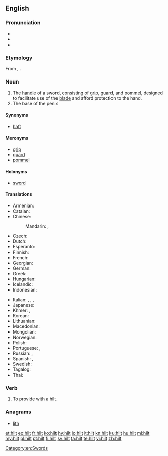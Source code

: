==English==

===Pronunciation===
* {{IPA|/hɪlt/|lang=en}}
* {{audio|en-us-hilt.ogg|Audio (US)|lang=en}}
* {{rhymes|ɪlt|lang=en}}

===Etymology===
From {{etyl|ang|en}} {{m|ang|hilt}}, {{m|ang|hilte}}.

===Noun===
{{en-noun}}

# The [[handle]] of a [[sword]], consisting of [[grip]], [[guard]], and [[pommel]], designed to facilitate use of the [[blade]] and afford protection to the hand.
# The base of the penis
{{quote-Fanny Hill|part=2
|he draws it again, and just wetting it with spittle, re-enters, and with ease sheath'd it now up to the '''hilt'''}}

====Synonyms====
* [[haft]]

====Meronyms====
* [[grip]]
* [[guard]]
* [[pommel]]

====Holonyms====
* [[sword]]

====Translations====
{{trans-top|grip of a sword}}
* Armenian: {{t+|hy|դաստակ}}
* Catalan: {{t|ca|empunyadura|f}}
* Chinese:
*: Mandarin: {{t+|cmn|柄|tr=bǐng|sc=Hani}}, {{t+|cmn|刀柄|tr=dāobǐng|sc=Hani}}
* Czech: {{t+|cs|jílec|m}}
* Dutch: {{t+|nl|heft|n}}
* Esperanto: {{t|eo|tenilo}}
* Finnish: {{t+|fi|kahva}}
* French: {{t+|fr|poignée|f}}
* Georgian: {{t-needed|ka}}
* German: {{t+|de|Griff|m}}
* Greek: {{t+|el|λαβή|f}}
* Hungarian: {{t+|hu|markolat}}
* Icelandic: {{t|is|hjalt|n}}
* Indonesian: {{t+|id|gagang}}
{{trans-mid}}
* Italian: {{t+|it|impugnatura|f}}, {{t+|it|elsa|f}}, {{t|it|coccia|f}}, {{t|it|guardamano|m}}
* Japanese: {{t+|ja|柄|tr=つか, tsuka|sc=Jpan}}
* Khmer: {{t+|km|ដង|tr=dɑɑŋ|sc=Khmr}}, {{t|km|ច្រាម|tr=craam|sc=Khmr}}
* Korean: {{t+|ko|칼자루|tr=kkaljaro|sc=Kore}}
* Lithuanian: {{t|lt|rankena|f}}
* Macedonian: {{t|mk|балчак|m|tr=bálčak|sc=Cyrl}}
* Mongolian: {{t+|mn|бариул|sc=Cyrl}}
* Norwegian: {{t|no|hjalt|n}}
* Polish: {{t+|pl|jelec}}
* Portuguese: {{t+|pt|empunhadura}}, {{t+|pt|cabo}}
* Russian: {{t+|ru|рукоя́тка|f}}, {{t+|ru|эфе́с|m}}
* Spanish: {{t+|es|empuñadura|f}}, {{t+|es|mango|m}}
* Swedish: {{t+|sv|hjalt|n}}
* Tagalog: {{t|tl|puluhan}}
* Thai: {{t-needed|th}}
{{trans-bottom}}

===Verb===
{{en-verb}}

# {{label|en|transitive}} To provide with a hilt.

===Anagrams===
* [[lith#English|lith]]

[[Category:en:Swords]]

[[et:hilt]]
[[eo:hilt]]
[[fr:hilt]]
[[ko:hilt]]
[[hy:hilt]]
[[io:hilt]]
[[it:hilt]]
[[kn:hilt]]
[[ku:hilt]]
[[hu:hilt]]
[[ml:hilt]]
[[my:hilt]]
[[pl:hilt]]
[[pt:hilt]]
[[fi:hilt]]
[[sv:hilt]]
[[ta:hilt]]
[[te:hilt]]
[[vi:hilt]]
[[zh:hilt]]